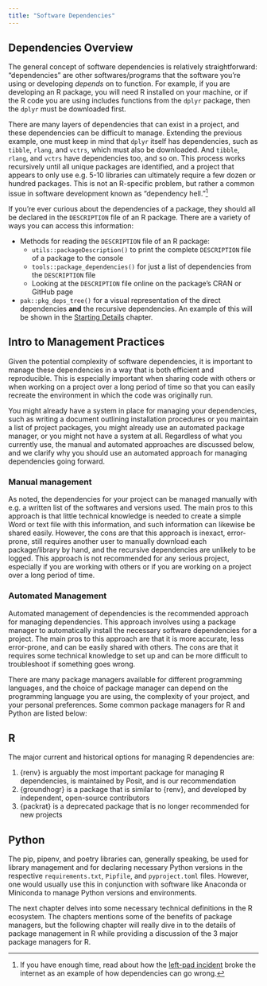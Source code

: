 ```yaml
---
title: "Software Dependencies"
---
```



## Dependencies Overview

The general concept of software dependencies is relatively straightforward: "dependencies" are other softwares/programs that the software you're using or developing *depends* on to function. For example, if you are developing an R package, you will need R installed on your machine, or if the R code you are using includes functions from the `dplyr` package, then the `dplyr` must be downloaded first.

There are many layers of dependencies that can exist in a project, and these dependencies can be difficult to manage. Extending the previous example, one must keep in mind that `dplyr` itself has dependencies, such as `tibble`, `rlang`, and `vctrs`, which must also be downloaded. And `tibble`, `rlang`, and `vctrs` have dependencies too, and so on. This process works recursively until all unique packages are identified, and a project that appears to only use e.g. 5-10 libraries can ultimately require a few dozen or hundred packages. This is not an R-specific problem, but rather a common issue in software development known as "dependency hell."[^left-pad] 

[^left-pad]: If you have enough time, read about how the [left-pad incident](https://qz.com/646467/how-one-programmer-broke-the-internet-by-deleting-a-tiny-piece-of-code) broke the internet as an example of how dependencies can go wrong.

If you're ever curious about the dependencies of a package, they should all be declared in the `DESCRIPTION` file of an R package. There are a variety of ways you can access this information:

* Methods for reading the `DESCRIPTION` file of an R package:
  - `utils::packageDescription()` to print the complete `DESCRIPTION` file of a package to the console
  - `tools::package_dependencies()` for just a list of dependencies from the `DESCRIPTION` file
  - Looking at the `DESCRIPTION` file online on the package's CRAN or GitHub page
* `pak::pkg_deps_tree()` for a visual representation of the direct dependencies **and** the recursive dependencies. An example of this will be shown in the [Starting Details](starting_details.qmd) chapter.


## Intro to Management Practices

Given the potential complexity of software dependencies, it is important to manage these dependencies in a way that is both efficient and reproducible. This is especially important when sharing code with others or when working on a project over a long period of time so that you can easily recreate the environment in which the code was originally run.

You might already have a system in place for managing your dependencies, such as writing a document outlining installation procedures or you maintain a list of project packages, you might already use an automated package manager, or you might not have a system at all. Regardless of what you currently use, the manual and automated approaches are discussed below, and we clarify why you should use an automated approach for managing dependencies going forward.


### Manual management

As noted, the dependencies for your project can be managed manually with e.g. a written list of the softwares and versions used. The main pros to this approach is that little technical knowledge is needed to create a simple Word or text file with this information, and such information can likewise be shared easily. However, the cons are that this approach is inexact, error-prone, still requires another user to manually download each package/library by hand, and the recursive dependencies are unlikely to be logged. This approach is not recommended for any serious project, especially if you are working with others or if you are working on a project over a long period of time.


### Automated Management

Automated management of dependencies is the recommended approach for managing dependencies. This approach involves using a package manager to automatically install the necessary software dependencies for a project. The main pros to this approach are that it is more accurate, less error-prone, and can be easily shared with others. The cons are that it requires some technical knowledge to set up and can be more difficult to troubleshoot if something goes wrong. 

There are many package managers available for different programming languages, and the choice of package manager can depend on the programming language you are using, the complexity of your project, and your personal preferences. Some common package managers for R and Python are listed below:

::: panel-tabset

## R

The major current and historical options for managing R dependencies are:

1. {renv} is arguably the most important package for managing R dependencies, is maintained by Posit, and is our recommendation
2. {groundhogr} is a package that is similar to {renv}, and developed by independent, open-source contributors
2. {packrat} is a deprecated package that is no longer recommended for new projects

## Python

The pip, pipenv, and poetry libraries can, generally speaking, be used for library management and for declaring necessary Python versions in the respective `requirements.txt`, `Pipfile`, and `pyproject.toml` files. However, one would usually use this in conjunction with software like Anaconda or Miniconda to manage Python versions and environments.

:::


The next chapter delves into some necessary technical definitions in the R ecosystem. The chapters mentions some of the benefits of package managers, but the following chapter will really dive in to the details of package management in R while providing a discussion of the 3 major package managers for R.

